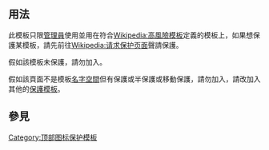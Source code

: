 <noinclude>{{template doc page viewed directly}}</noinclude>
{{Twinkle standard installation}}
<!-- 在本行下編輯模板說明 -->

== 用法 ==
此模板只限[[Wikipedia:管理員|管理員]]使用並用在符合[[Wikipedia:高風險模板]]定義的模板上，如果想保護某模板，請先前往[[Wikipedia:请求保护页面]]聲請保護。

假如該模板未保護，請勿加入{{tl|Pp-template}}。

假如該頁面不是模板[[Help:名字空間|名字空間]]但有保護或半保護或移動保護，請勿加入{{tl|Pp-template}}，請改加入其他的[[:Category:保護模板|保護模板]]。

== 參見 ==
{{保護模板列表}}
<includeonly>
<!-- 本行下加入模板的分類 -->
[[Category:顶部图标保护模板]]
<!-- 本行下加入模板的跨語言鏈接 -->

</includeonly>